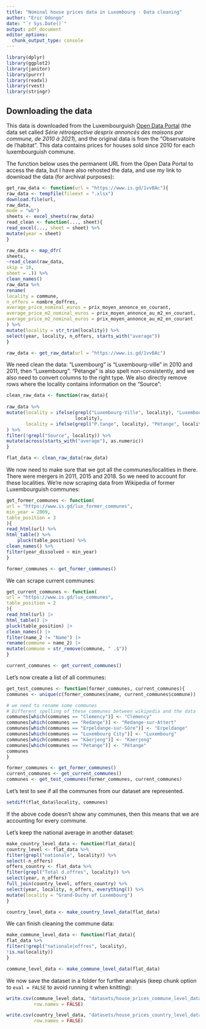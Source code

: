 ```yaml
---
title: "Nominal house prices data in Luxembourg - Data cleaning"
author: "Eric Odongo"
date: "`r Sys.Date()`"
output: pdf_document
editor_options:
  chunk_output_type: console
---
```


```r
library(dplyr)
library(ggplot2)
library(janitor)
library(purrr)
library(readxl)
library(rvest)
library(stringr)
```


## Downloading the data

This data is downloaded from the Luxembourguish [Open Data Portal](https://data.public.lu/fr/datasets/prix-annonces-des-logements-par-commune/) (the data set called *Série rétrospective desprix annoncés des maisons par commune, de 2010 à 2021*), and the original data is from the "Observatoire de l'habitat". This data contains prices for houses sold since 2010 for each luxembourguish commune.

The function below uses the permanent URL from the Open Data Portal to access the data, but I have also rehosted the data, and use my link to download the data (for archival purposes):


```r
get_raw_data <- function(url = "https://www.is.gd/1vvBAc"){
raw_data <- tempfile(fileext = ".xlsx")
download.file(url,
raw_data,
mode = "wb")
sheets <- excel_sheets(raw_data)
read_clean <- function(..., sheet){
read_excel(..., sheet = sheet) %>%
mutate(year = sheet)
}

raw_data <- map_dfr(
sheets,
~read_clean(raw_data,
skip = 10,
sheet = .)) %>%
clean_names()
raw_data %>%
rename(
locality = commune,
n_offers = nombre_doffres,
average_price_nominal_euros = prix_moyen_annonce_en_courant,
average_price_m2_nominal_euros = prix_moyen_annonce_au_m2_en_courant,
average_price_m2_nominal_euros = prix_moyen_annonce_au_m2_en_courant
) %>%
mutate(locality = str_trim(locality)) %>%
select(year, locality, n_offers, starts_with("average"))
}

```

```r

raw_data <- get_raw_data(url = "https://www.is.gd/1vvBAc")

```


We need clean the data: "Luxembourg" is "Luxembourg-ville" in 2010 and 2011, then "Luxembourg". "Pétange" is also spelt non-consistently, and we also need
to convert columns to the right type. We also directly remove rows where the
locality contains information on the "Source":

```r

clean_raw_data <- function(raw_data){
  
raw_data %>%
mutate(locality = ifelse(grepl("Luxembourg-Ville", locality), "Luxembourg",
                         locality),
       locality = ifelse(grepl("P.tange", locality), "Pétange", locality)
) %>%
filter(!grepl("Source", locality)) %>%
mutate(across(starts_with("average"), as.numeric))
}

```

```r

flat_data <- clean_raw_data(raw_data)

```

We now need to make sure that we got all the communes/localities
in there. There were mergers in 2011, 2015 and 2018. So we need to account for these localities. We’re now scraping data from Wikipedia of former Luxembourguish communes:

```r
get_former_communes <- function(
url = "https://www.is.gd/lux_former_communes",
min_year = 2009,
table_position = 3
){
read_html(url) %>%
html_table() %>%
    pluck(table_position) %>%
clean_names() %>%
filter(year_dissolved > min_year)
}
```
```r

former_communes <- get_former_communes()

```

We can scrape current communes:

```r

get_current_communes <- function(
url = "https://www.is.gd/lux_communes",
table_position = 2
){
read_html(url) |>
html_table() |>
pluck(table_position) |>
clean_names() |>
filter(name_2 != "Name") |>
rename(commune = name_2) |>
mutate(commune = str_remove(commune, " .$"))
}

```

```r

current_communes <- get_current_communes()

```


Let’s now create a list of all communes:

```r

get_test_communes <- function(former_communes, current_communes){
communes <- unique(c(former_communes$name, current_communes$commune))

# we need to rename some communes
# Different spelling of these communes between wikipedia and the data
communes[which(communes == "Clemency")] <- "Clémency"
communes[which(communes == "Redange")] <- "Redange-sur-Attert"
communes[which(communes == "Erpeldange-sur-Sûre")] <- "Erpeldange"
communes[which(communes == "Luxembourg City")] <- "Luxembourg"
communes[which(communes == "Käerjeng")] <- "Kaerjeng"
communes[which(communes == "Petange")] <- "Pétange"
communes
}

```
```r
former_communes <- get_former_communes()
current_communes <- get_current_communes()
communes <- get_test_communes(former_communes, current_communes)

```

Let’s test to see if all the communes from our dataset are represented.

```r
setdiff(flat_data$locality, communes)
```

If the above code doesn’t show any communes, then this means that we are accounting for every commune.

Let’s keep the national average in another dataset:

```r

make_country_level_data <- function(flat_data){
country_level <- flat_data %>%
filter(grepl("nationale", locality)) %>%
select(-n_offers)
offers_country <- flat_data %>%
filter(grepl("Total d.offres", locality)) %>%
select(year, n_offers)
full_join(country_level, offers_country) %>%
select(year, locality, n_offers, everything()) %>%
mutate(locality = "Grand-Duchy of Luxembourg")
}

```
```r
country_level_data <- make_country_level_data(flat_data)
```

We can finish cleaning the commune data:

```r
make_commune_level_data <- function(flat_data){
flat_data %>%
filter(!grepl("nationale|offres", locality),
!is.na(locality))
}

```
```r
commune_level_data <- make_commune_level_data(flat_data)

```

We now save the dataset in a folder for further analysis (keep chunk option to
`eval = FALSE` to avoid running it when knitting):

```r

write.csv(commune_level_data, "datasets/house_prices_commune_level_data.csv",
          row.names = FALSE)

write.csv(country_level_data, "datasets/house_prices_country_level_data.csv",
          row.names = FALSE)

```
